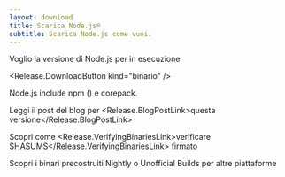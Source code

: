 ```yaml
---
layout: download
title: Scarica Node.js®️
subtitle: Scarica Node.js come vuoi.
---
```


<section>
  Voglio la versione <Release.VersionDropdown /> di Node.js per <Release.OperatingSystemDropdown /> in esecuzione <Release.BitnessDropdown />

  <Release.DownloadButton kind="binario" />
</section>

<section>
  Node.js include <LinkWithArrow href="https://npmjs.com">npm</LinkWithArrow> (<Release.NpmVersion />) e corepack.

  Leggi il post del blog per <Release.BlogPostLink>questa versione</Release.BlogPostLink>

  Scopri come <Release.VerifyingBinariesLink>verificare SHASUMS</Release.VerifyingBinariesLink> firmato

  Scopri i binari precostruiti <LinkWithArrow href="https://nodejs.org/download/nightly/">Nightly</LinkWithArrow> o <LinkWithArrow href="https://unofficial-builds.nodejs.org/download/">Unofficial Builds</LinkWithArrow> per altre piattaforme
</section>
